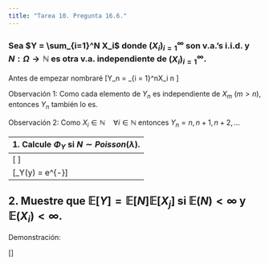 ```yaml
---
title: "Tarea 10. Pregunta 16.6."
---
```


### Sea $Y = \sum_{i=1}^N X_i$ donde $(X_i)_{i = 1}^\infty$ son v.a.'s i.i.d. y $N:\Omega \to \mathbb{N}$ es otra v.a. independiente de $(X_i)_{i=1}^\infty$.


Antes de empezar nombraré \[Y_n = \sum_{i = 1}^nX_i \quad \mbox{con } n \in \mathbb{N.}\]

Observación 1: Como cada elemento de $Y_n$ es independiente de $X_m$ ($m> n$), entonces $Y_n$ también lo es. 

Observación 2: Como $X_i \in \mathbb{N} \quad \forall i  \in \mathbb{N}$ entonces $Y_n = n,n+1,n+2, \dots$

------------------------------------------------------------------------------
1. Calcule $\Phi_Y$ si $N \sim Poisson(\lambda)$.
------------------------------------------------------------------------------
\[
\begin{align*}
\Phi_Y(t) &= \mathbb{E}[\exp(itY)]\\\\
&= \mathbb{E}[\exp(it\sum_{i=1}^N X_i)]\\\\
&= \mathbb{E}[\sum_{n=0}^\infty 1_{N=n}\exp(it\sum_{i=1}^N X_i)]\\\\
&=\sum_{n=0}^\infty \mathbb{E}[1_{N=n}]\mathbb{E}[\exp(it\sum_{i=1}^n X_i)]\\\\
&=\sum_{n=0}^\infty \mathbb{P}[N=n]\prod_{i=1}^N\mathbb{E}[\exp(it\sum_{i=1}^n X_i)]\\\\
&=\sum_{n=0}^\infty \mathbb{P}[N=n] [\Phi_X(t)]^n\\\\
&=\sum_{n=0}^\infty e^{-\lambda}\frac{\lambda^n}{n!}[\Phi_X(t)]^n\\\\
&=\sum_{n=0}^\infty \frac{e^{-\lambda}}{n!}[\lambda \Phi_X(t)]^n\\\\
&=e^{-\lambda}\exp[\lambda \Phi_X(t)]
\end{align*}\]



\[\therefore \Phi_Y(y) = e^{-\lambda}\exp[\lambda \Phi_X(t)]\]

------------------------------------------------------------------------------
2. Muestre que $\mathbb{E}[Y] = \mathbb{E}[N]\mathbb{E}[X_j]$ si $\mathbb{E}(N) < \infty$ y $\mathbb{E}(X_i) < \infty$.
------------------------------------------------------------------------------
Demonstración:

\[\begin{align*}
\mathbb{E}[Y] &= \sum_{y=1}^\infty y\mathbb{P}(Y = y)\\\\
&= \sum_{y=1}^\infty \sum_{n=1}^\infty y\mathbb{P}(Y = y,N = n)\\\\
&= \sum_{y=1}^\infty \sum_{n=1}^y y\mathbb{P}(Y = y,N = n)\\\\
&= \sum_{y=1}^\infty \sum_{n=1}^y y\mathbb{P}(Y_n = y)\mathbb{P}(N = n) && (\mbox{Independencia de }N \mbox{ de }X_i)\\\\
&= \sum_{n=1}^\infty \sum_{y=1}^\infty y\mathbb{P}(Y_n = y)\mathbb{P}(N = n)\\\\
&= \sum_{n=1}^\infty \mathbb{E}(Y_n)\mathbb{P}(N = n)\\\\
&= \sum_{n=1}^\infty n\mathbb{E}(X)\mathbb{P}(N = n)\\\\
&= \mathbb{E}(X)\mathbb{E}(N)
\end{align*}]